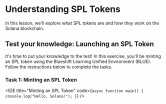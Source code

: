 
# Understanding SPL Tokens

In this lesson, we'll explore what SPL tokens are and how they work on the Solana blockchain.

## Test your knowledge: Launching an SPL Token

It's time to put your knowledge to the test! In this exercise, you'll be minting an SPL token using the Blueshift
Learning Unified Environment (BLUE). Follow the instructions below to complete the tasks.

### Task 1: Minting an SPL Token

<IDE
  title="Minting an SPL Token"
  code={`
async function main() {
  console.log("Hello, Solana!");
}
  `}
/>

